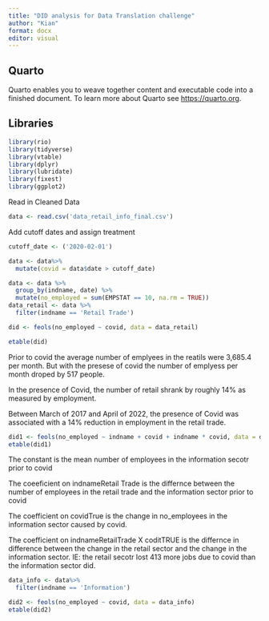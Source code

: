 ```yaml
---
title: "DID analysis for Data Translation challenge"
author: "Kian"
format: docx
editor: visual
---
```


## Quarto

Quarto enables you to weave together content and executable code into a finished document. To learn more about Quarto see <https://quarto.org>.

## Libraries

```r
library(rio)
library(tidyverse)
library(vtable)
library(dplyr)
library(lubridate)
library(fixest)
library(ggplot2)
```

Read in Cleaned Data

```r
data <- read.csv('data_retail_info_final.csv')

```

Add cutoff dates and assign treatment

```r
cutoff_date <- ('2020-02-01')

data <- data%>%
  mutate(covid = data$date > cutoff_date)
```

```r
data <- data %>%
  group_by(indname, date) %>%
  mutate(no_employed = sum(EMPSTAT == 10, na.rm = TRUE))
data_retail <- data %>%
  filter(indname == 'Retail Trade')
```

```r
did <- feols(no_employed ~ covid, data = data_retail)

etable(did)
```

Prior to covid the average number of emplyees in the reatils were 3,685.4 per month. But with the presese of covid the number of emplyess per month droped by 517 people.

In the presence of Covid, the number of retail shrank by roughly 14% as measured by employment.

Between March of 2017 and April of 2022, the presence of Covid was associated with a 14% reduction in employment in the retail trade.

```r
did1 <- feols(no_employed ~ indname + covid + indname * covid, data = data)
etable(did1)
```

The constant is the mean number of employees in the information secotr prior to covid

The coeeficient on indnameRetail Trade is the differnce between the number of employees in the retail trade and the information sector prior to covid

The coefficient on covidTrue is the change in no_employees in the information sector caused by covid.

The coefficient on indnameRetailTrade X coditTRUE is the differnce in difference between the change in the retail sector and the change in the information sector. IE: the retail secotr lost 413 more jobs due to covid than the information sector did.

```r
data_info <- data%>%
  filter(indname == 'Information')

did2 <- feols(no_employed ~ covid, data = data_info)
etable(did2)
```
